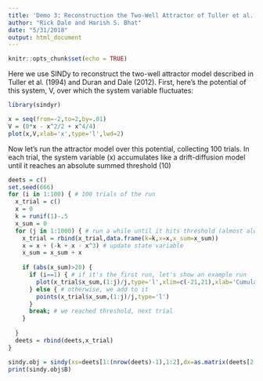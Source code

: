 ```yaml
---
title: 'Demo 3: Reconstruction the Two-Well Attractor of Tuller et al. (1994)'
author: "Rick Dale and Harish S. Bhat"
date: "5/31/2018"
output: html_document
---
```


```r
knitr::opts_chunk$set(echo = TRUE)
```

Here we use SINDy to reconstruct the two-well attractor model described in Tuller et al. (1994) and Duran and Dale (2012). First, here's the potential of this system, V, over which the system variable fluctuates:

```r

library(sindyr)

x = seq(from=-2,to=2,by=.01)
V = (0*x - x^2/2 + x^4/4)
plot(x,V,xlab='x',type='l',lwd=2)

```

Now let's run the attractor model over this potential, collecting 100 trials. In each trial, the system variable (x) accumulates like a drift-diffusion model until it reaches an absolute summed threshold (10)

```r

deets = c()
set.seed(666)
for (i in 1:100) { # 100 trials of the run
  x_trial = c()
  x = 0
  k = runif(1)-.5
  x_sum = 0
  for (j in 1:1000) { # run a while until it hits threshold (almost always much shorter of course)
    x_trial = rbind(x_trial,data.frame(k=k,x=x,x_sum=x_sum))
    x = x + (-k + x - x^3) # update state variable
    x_sum = x_sum + x
    
    if (abs(x_sum)>20) { 
      if (i==1) { # if it's the first run, let's show an example run
        plot(x_trial$x_sum,(1:j)/j,type='l',xlim=c(-21,21),xlab='Cumulative x',ylab='Iteration (max scaled)')
      } else { # otherwise, we add to it
        points(x_trial$x_sum,(1:j)/j,type='l')
      }
      break; # we reached threshold, next trial
    }
    
  }
  deets = rbind(deets,x_trial)
}

sindy.obj = sindy(xs=deets[1:(nrow(deets)-1),1:2],dx=as.matrix(deets[2:nrow(deets),1:2]),lambda=.7,plot.eq.graph=T);
print(sindy.obj$B)

```





